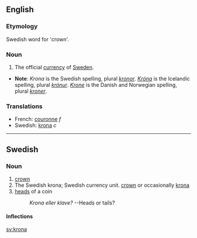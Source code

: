 ==English==

===Etymology===
Swedish word for 'crown'.

===Noun===

# The official [[currency]] of [[Sweden]].

*'''Note''': ''Krona'' is the Swedish spelling, plural ''[[kronor]]''.  ''[[Króna]]'' is the Icelandic spelling, plural ''[[krónur]]''.  ''[[Krone]]'' is the Danish and Norwegian spelling, plural ''[[kroner]]''.

===Translations===
*French: [[couronne]] ''f''
*Swedish: [[krona#Swedish|krona]] ''c''

----
==Swedish==

===Noun===

# [[crown]]
# The Swedish krona; Swedish currency unit. [[crown]] or occasionally [[krona#English|krona]]
# [[heads]] of a coin
#: ''Krona eller klave?'' --Heads or tails?

====Inflections====
{{sv-noun|gender=Common|krona|kronan|kronor|kronorna|kronas|kronans|kronors|kronornas}}

[[sv:krona]]